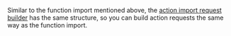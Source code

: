 Similar to the function import mentioned above, the [action import request builder](https://sap.github.io/cloud-sdk/api/1.32.1/classes/sap_cloud_sdk_core.actionimportrequestbuilder)
has the same structure, so you can build action requests the same way as the function import.
